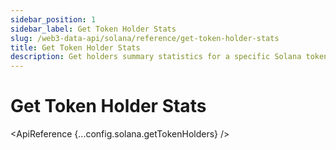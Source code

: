 ```yaml
---
sidebar_position: 1
sidebar_label: Get Token Holder Stats
slug: /web3-data-api/solana/reference/get-token-holder-stats
title: Get Token Holder Stats
description: Get holders summary statistics for a specific Solana token address
---
```



# Get Token Holder Stats

<EthereumApiBanner
  customTitle="Looking for token holder stats on EVM?"
  customText="Access token holder statistics on EVM using our API."
  customButtonText="Explore EVM API"
  customButtonLink="/web3-data-api/evm/reference/get-token-holder-stats"
/>

<ApiReference {...config.solana.getTokenHolders} />
